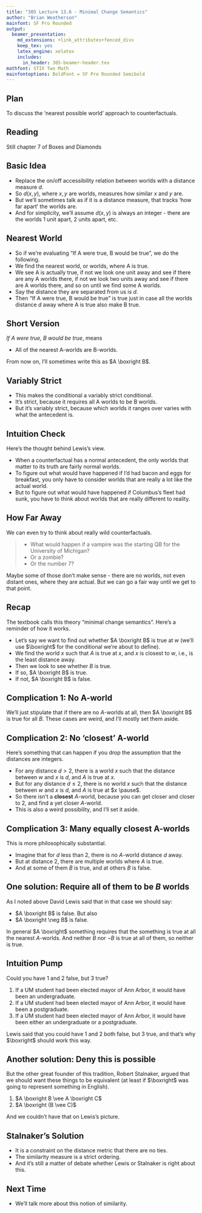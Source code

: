 ```yaml
---
title: "305 Lecture 13.6 - Minimal Change Semantics"
author: "Brian Weatherson"
mainfont: SF Pro Rounded
output:
  beamer_presentation:
    md_extensions: +link_attributes+fenced_divs
    keep_tex: yes
    latex_engine: xelatex
    includes:
      in_header: 305-beamer-header.tex
mathfont: STIX Two Math
mainfontoptions: BoldFont = SF Pro Rounded Semibold
---
```


## Plan

To discuss the 'nearest possible world' approach to counterfactuals.

## Reading

Still chapter 7 of Boxes and Diamonds

## Basic Idea

- Replace the on/off accessibility relation between worlds with a distance measure $d$.
- So $d(x, y)$, where $x, y$ are worlds, measures how similar $x$ and $y$ are. 
- But we'll sometimes talk as if it is a distance measure, that tracks 'how far apart' the worlds are.
- And for simplicity, we'll assume $d(x, y)$ is always an integer - there are the worlds 1 unit apart, 2 units apart, etc.

## Nearest World

- So if we're evaluating "If A were true, B would be true", we do the following.
- We find the nearest world, or worlds, where A is true.
- We see A is actually true, if not we look one unit away and see if there are any A worlds there, if not we look two units away and see if there are A worlds there, and so on until we find some A worlds.
- Say the distance they are separated from us is $d$.
- Then "If A were true, B would be true" is true just in case all the worlds distance $d$ away where A is true also make B true.

## Short Version

_If A were true, B would be true_, means

- All of the nearest A-worlds are B-worlds.

From now on, I'll sometimes write this as $A \boxright B$.

## Variably Strict

- This makes the conditional a variably strict conditional.
- It's strict, because it requires all A worlds to be B worlds.
- But it's variably strict, because which worlds it ranges over varies with what the antecedent is.

## Intuition Check

Here's the thought behind Lewis's view.

- When a counterfactual has a normal antecedent, the only worlds that matter to its truth are fairly normal worlds.
- To figure out what would have happened if I'd had bacon and eggs for breakfast, you only have to consider worlds that are really a lot like the actual world.
- But to figure out what would have happened if Columbus's fleet had sunk, you have to think about worlds that are really different to reality.

## How Far Away

We can even try to think about really wild counterfactuals.

> - What would happen if a vampire was the starting QB for the University of Michigan? 
> - Or a zombie? 
> - Or the number 7? \pause

Maybe some of those don't make sense - there are no worlds, not even distant ones, where they are actual. But we can go a fair way until we get to that point.

## Recap

The textbook calls this theory "minimal change semantics". Here's a reminder of how it works.

- Let's say we want to find out whether $A \boxright B$ is true at $w$ (we'll use $\boxright$ for the conditional we're about to define).
- We find the world $x$ such that $A$ is true at $x$, and $x$ is closest to $w$, i.e., is the least distance away.
- Then we look to see whether $B$ is true.
- If so, $A \boxright B$ is true.
- If not, $A \boxright B$ is false.

## Complication 1: No A-world

We'll just stipulate that if there are no $A$-worlds at all, then $A \boxright B$ is true for all $B$. These cases are weird, and I'll mostly set them aside.

## Complication 2: No 'closest' A-world

Here's something that can happen if you drop the assumption that the distances are integers.

- For any distance $d > 2$, there is a world $x$ such that the distance between $w$ and $x$ is $d$, and $A$ is true at $x$.
- But for any distance $d \leq 2$, there is no world $x$ such that the distance between $w$ and $x$ is $d$, and $A$ is true at $x \pause$.
- So there isn't a **closest** $A$-world, because you can get closer and closer to 2, and find a yet closer $A$-world.
- This is also a weird possibility, and I'll set it aside.

## Complication 3: Many equally closest A-worlds

This is more philosophically substantial.

- Imagine that for $d$ less than 2, there is no $A$-world distance $d$ away.
- But at distance 2, there are multiple worlds where $A$ is true.
- And at some of them $B$ is true, and at others $B$ is false.

## One solution: Require all of them to be $B$ worlds

As I noted above David Lewis said that in that case we should say:

- $A \boxright B$ is false.  \pause  But also
- $A \boxright \neg B$ is false.

In general $A \boxright$ something requires that the something is true at all the nearest $A$-worlds. And neither $B$ nor $\neg B$ is true at all of them, so neither is true.

## Intuition Pump

Could you have 1 and 2 false, but 3 true?

1. If a UM student had been elected mayor of Ann Arbor, it would have been an undergraduate.
2. If a UM student had been elected mayor of Ann Arbor, it would have been a postgraduate.
3. If a UM student had been elected mayor of Ann Arbor, it would have been either an undergraduate or a postgraduate.

Lewis said that you could have 1 and 2 both false, but 3 true, and that's why $\boxright$ should work this way.

## Another solution: Deny this is possible

But the other great founder of this tradition, Robert Stalnaker, argued that we should want these things to be equivalent (at least if $\boxright$ was going to represent something in English).

1. $A \boxright B \vee A \boxright C$
2. $A \boxright (B \vee C)$

And we couldn't have that on Lewis's picture.

## Stalnaker's Solution

- It is a constraint on the distance metric that there are no ties.
- The similarity measure is a strict ordering.
- And it's still a matter of debate whether Lewis or Stalnaker is right about this.

## Next Time

- We'll talk more about this notion of similarity.
